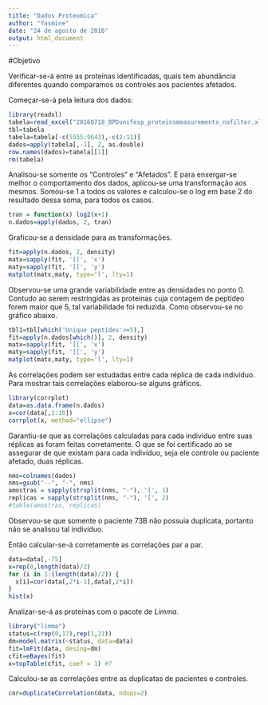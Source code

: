 ```yaml
---
title: "Dados Proteomica"
author: "Yasmine"
date: "24 de agosto de 2016"
output: html_document
---
```


#Objetivo

Verificar-se-á entre as proteínas identificadas, quais tem abundância diferentes quando comparamos os controles aos pacientes afetados.

Começar-se-á pela leitura dos dados:

```r
library(readxl)
tabela=read_excel("20160718_BPDunifesp_proteinsmeasurements_nofilter.xlsx", skip=2)
tbl=tabela
tabela=tabela[-c(5555:9643),-c(2:11)]
dados=apply(tabela[,-1], 2, as.double)
row.names(dados)=tabela[[1]]
rm(tabela)
```

Analisou-se somente os "Controles" e "Afetados". E para enxergar-se melhor o comportamento dos dados, aplicou-se uma transformação aos mesmos. Somou-se 1 a todos os valores e calculou-se o log em base 2 do resultado dessa soma, para todos os casos. 

```r
tran = function(x) log2(x+1)
n.dados=apply(dados, 2, tran)
```

Graficou-se a densidade para as transformações.

```r
fit=apply(n.dados, 2, density)
matx=sapply(fit, '[[', 'x')
maty=sapply(fit, '[[', 'y')
matplot(matx,maty, type='l', lty=1)
```

Observou-se uma grande variabilidade entre as densidades no ponto 0. Contudo ao serem restringidas as proteínas cuja contagem de peptídeo forem maior que 5, tal variabilidade foi reduzida. Como observou-se no gráfico abaixo.

```r
tbl1=tbl[which('Unique peptides'>=5),]
fit=apply(n.dados[which()], 2, density)
matx=sapply(fit, '[[', 'x')
maty=sapply(fit, '[[', 'y')
matplot(matx,maty, type='l', lty=1)
```

As correlações podem ser estudadas entre cada réplica de cada indivíduo. Para mostrar tais correlações elaborou-se alguns gráficos.

```r
library(corrplot)
data=as.data.frame(n.dados)
x=cor(data[,1:10])
corrplot(x, method="ellipse")
```

Garantiu-se que as correlações calculadas para cada individuo entre suas réplicas as foram feitas corretamente. O que se foi certificado ao se assegurar de que existam para cada indivíduo, seja ele controle ou paciente afetado, duas réplicas.

```r
nms=colnames(dados)
nms=gsub("--", "-", nms)
amostras = sapply(strsplit(nms, "-"), '[', 1)
replicas = sapply(strsplit(nms, "-"), '[', 2)
#table(amostras, replicas)
```

Observou-se que somente o paciente 73B não possuia duplicata, portanto não se analisou tal indivíduo.

Então calcular-se-á corretamente as correlações par a par.

```r
data=data[,-75]
x=rep(0,length(data)/2)
for (i in 1:(length(data)/2)) {
  x[i]=cor(data[,2*i-1],data[,2*i])
}
hist(x)
```

Analizar-se-á as proteínas com o pacote de $Limma$.

```r
library("limma")
status=c(rep(0,17),rep(1,21))
dm=model.matrix(~status, data=data)
fit=lmFit(data, desing=dm)
cfit=eBayes(fit)
x=topTable(cfit, coef = 1) #?
```

Calculou-se as correlações entre as duplicatas de pacientes e controles.

```r
cor=duplicateCorrelation(data, ndups=2)
```

